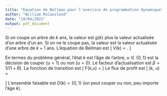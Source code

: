 ```yaml
---
title: "Équation de Bellman pour l'exercice de programmation dynamique"
author: "William McCausland"
date: "19/04/2022"
output: pdf_document
---
```


Si on coupe un arbre de $k$ ans, la valeur est $g(k)$ plus la valeur actualisée d'un arbre d'un an.
Si on ne le coupe pas, la valeur est la valeur actualisée d'une arbre de $k+1$ ans.
L'équation de Bellman est
\[
  V(k) = \max\left[ g(k) + \frac{V(1)}{1+R}, \frac{V(k+1)}{1+R} \right].
\]

En termes du problème général, l'état $k$ est l'âge de l'arbre, $u \in \{0,1\}$ est la décision de couper ($u=1$) ou non ($u=0$).
Le facteur d'actualisation est $\beta = 1/(1+R)$.
La fonction de transition est
\[
  F(k,u) = \begin{cases} k+1 & u=0 \\ 1 & u=1. \end{cases}
\]
Le flux de profit est
\[
  \pi(k, u) = \begin{cases} 0 & u=0 \\ g(k) & u=1. \end{cases}
\]
L'ensemble faisable est $D(k) = \{0,1\}$ (on peut couper ou non, peu importe l'âge $k$).

